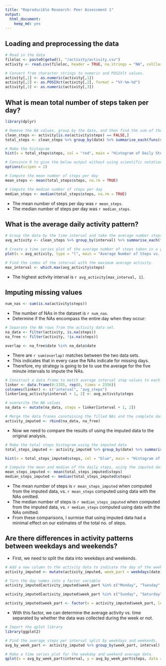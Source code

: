 ```yaml
---
title: "Reproducible Research: Peer Assessment 1"
output: 
  html_document:
    keep_md: yes
---
```



## Loading and preprocessing the data

```r
# Read in the data
fileloc <- paste0(getwd(), "/activity/activity.csv")
activity <- read.csv(fileloc, header = TRUE, na.strings = "NA", colClasses = "character")

# Convert from character strings to numeric and POSIXlt values.
activity[,1] <- as.numeric(activity[,1])
activity[,2] <- as.POSIXct(activity[,2], format = "%Y-%m-%d")
activity[,3] <- as.numeric(activity[,3])
```


## What is mean total number of steps taken per day?
```r
library(dplyr)

# Remove the NA values, group by the date, and then find the sum of the steps by date
clean_steps <- activity[is.na(activity$steps) == FALSE,]
total_steps <- clean_steps %>% group_by(date) %>% summarise_each(funs(sum), steps)

# Make the histogram
hist(x = total_steps$steps, col = "red", main = "Histogram of Daily Steps", xlab = "Daily Steps", ylim = c(0, 40))
```

```r
# Convince R to give the below output without using scientific notations.
options(scipen = 2)

# Compute the mean number of steps per day
mean_steps <- mean(total_steps$steps, na.rm = TRUE)

# Compute the median number of steps per day
median_steps <- median(total_steps$steps, na.rm = TRUE)
```
* The mean number of steps per day was `r mean_steps`.  
* The median number of steps per day was `r median_steps`.

## What is the average daily activity pattern?
```r
# Group the data by the time interval and take the average number steps.
avg_activity <- clean_steps %>% group_by(interval) %>% summarise_each(funs(mean), steps)

# Create a time series plot of the average number of steps taken in a given interval.
plot(x = avg_activity, type = "l", main = "Average Number of Steps vs. Time Interval", xlab = "5 Minute Interval", ylab = "Average Number of Steps")

# Find the index of the interval with the maximum average activity.
max_interval <- which.max(avg_activity$steps)
```
* The highest activity interval is `r avg_activity[max_interval, 1]`.


## Imputing missing values
```r
num_nas <- sum(is.na(activity$steps))
```

* The number of NAs in the dataset is `r num_nas`.  
* Determine if the NAs encompass the entire day when they occur:

```r
# Separate the NA rows from the activity data set.
na_data <- filter(activity, is.na(steps))
na_free <- filter(activity, !is.na(steps))

overlap <- na_free$date %in% na_data$date
```
* There are `r sum(overlap)` matches between the two data sets.  
* This indicates that in every case the NAs indicate for missing days.  
* Therefore, my strategy is going to be to use the average for the five minute intervals to impute the NAs.  

```r
# Construct a data frame to match average interval step values to each NA
linker <- data.frame(0:2355, rep(0, times = 2356))
colnames(linker) <- c("interval", "avg_steps")
linker[avg_activity$interval + 1, 2] <- avg_activity$steps

# overwrite the NA values
na_data <- mutate(na_data, steps = linker[interval + 1, 2])

# Merge the data franes conntaining the filled NAs and the complete data
activity_imputed <- rbind(na_data, na_free)
```

* Now we need to compare the results of using the imputed data to the original analysis.

```r

# Make the total steps histogram using the imputed data
total_steps_imputed <- activity_imputed %>% group_by(date) %>% summarise_each(funs(sum), steps)

hist(x = total_steps_imputed$steps, col = "blue", main = "Histogram of Daily Steps, using Imputed Data", xlab = "Daily Steps", ylim = c(0,40))

# Compute the mean and median of the daily steps, using the imputed data
mean_steps_imputed <- mean(total_steps_imputed$steps)
median_steps_imputed <- median(total_steps_imputed$steps)
```

* The mean number of steps is `r mean_steps_imputed` when computed from the imputed data, vs. `r mean_steps` computed using data with the NAs omitted.  
* The median number of steps is `r median_steps_imputed` when computed from the imputed data, vs. `r median_steps` computed using data with the NAs omitted.  
* From these comparisons, I surmise that using imputed data had a minimal effect on our estimates of the total no. of steps.  

## Are there differences in activity patterns between weekdays and weekends?

* First, we need to split the data into weekdays and weekends.  

```r
# Add a new column to the activity data to indicate the day of the week.
activity_imputed <- mutate(activity_imputed, week_part = weekdays(date))

# Turn the day names into a factor variable
activity_imputed[activity_imputed$week_part %in% c("Monday", "Tuesday", "Wednesday", "Thursday", "Friday"), 4] <- 1

activity_imputed[activity_imputed$week_part %in% c("Sunday", "Saturday"), 4] <- 2

activity_imputed$week_part <- factor(x = activity_imputed$week_part, levels = c("1","2"), labels = c("Weekday", "Weekend"))
```

* With this factor, we can determine the average activity vs. time separated by whether the data was collected during the week or not.  

```r
# Import the qplot library
library(ggplot2)

# Find the average steps per interval split by weekdays and weekends.
avg_by_week_part <- activity_imputed %>% group_by(week_part, interval) %>% summarise_each(funs(mean), steps)

# Make a time series plot for the weekday and weekend average data.
qplot(x = avg_by_week_part$interval, y = avg_by_week_part$steps, data = avg_by_week_part, facets = . ~ week_part, geom = "line", main = "Average Activity vs. Time", xlab = "5 Minute Interval", ylab = "Average Number of Steps")
```
